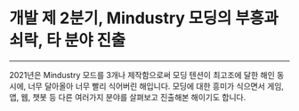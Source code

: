 # 개발 제 2분기, Mindustry 모딩의 부흥과 쇠락, 타 분야 진출

---

2021년은 Mindustry 모드를 3개나 제작함으로써 모딩 텐션이 최고조에 달한
해인 동시에, 너무 달아올아 너무 빨리 식어버린 해입니다.
모딩에 대한 흥미가 식으면서 게임, 앱, 웹, 챗봇 등 다른 여러가지 분야를
살펴보고 진출해본 해이기도 합니다.

